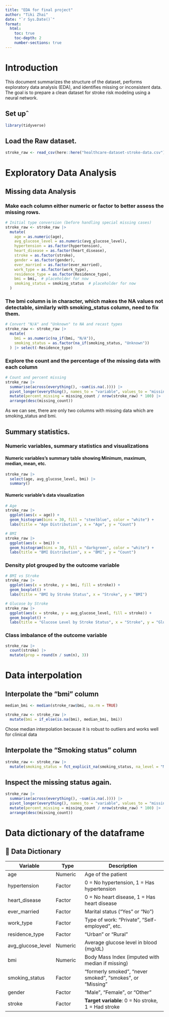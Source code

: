 ```yaml
---
title: "EDA for final project"
author: "Tiki Zhai"
date: "`r Sys.Date()`"
format:
  html:
    toc: true       
    toc-depth: 2  
    number-sections: true
---
```


# Introduction

This document summarizes the structure of the dataset, performs exploratory data analysis (EDA), and identifies missing or inconsistent data. The goal is to prepare a clean dataset for stroke risk modeling using a neural network.

## Set upˆ

```r
library(tidyverse)
```

## Load the Raw dataset.

```r
stroke_raw <- read_csv(here::here("healthcare-dataset-stroke-data.csv"))
```

# Exploratory Data Analysis

## Missing data Analysis

### Make each column either numeric or factor to better assess the missing rows.

```r
# Initial type conversion (before handling special missing cases)
stroke_raw <- stroke_raw |>
  mutate(
    age = as.numeric(age),
    avg_glucose_level = as.numeric(avg_glucose_level),
    hypertension = as.factor(hypertension),
    heart_disease = as.factor(heart_disease),
    stroke = as.factor(stroke),
    gender = as.factor(gender),
    ever_married = as.factor(ever_married),
    work_type = as.factor(work_type),
    residence_type = as.factor(Residence_type),
    bmi = bmi,  # placeholder for now
    smoking_status = smoking_status  # placeholder for now
  )
```

### The bmi column is in character, which makes the NA values not detectable, similarly with smoking_status column, need to fix them.

```r
# Convert "N/A" and "Unknown" to NA and recast types
stroke_raw <- stroke_raw |>
  mutate(
    bmi = as.numeric(na_if(bmi, "N/A")),
    smoking_status = as.factor(na_if(smoking_status, "Unknown"))
  ) |> select(-Residence_type)
```

### Explore the count and the percentage of the missing data with each column

```r
# Count and percent missing
stroke_raw |> 
  summarise(across(everything(), ~sum(is.na(.)))) |>
  pivot_longer(everything(), names_to = "variable", values_to = "missing_count") |>
  mutate(percent_missing = missing_count / nrow(stroke_raw) * 100) |>
  arrange(desc(missing_count))
```

As we can see, there are only two columns with missing data which are smoking_status and bmi.

## Summary statistics.

### Numeric variables, summary statistics and visualizations

#### Numeric variables's summary table showing Minimum, maximum, median, mean, etc.

```r
stroke_raw |>
  select(age, avg_glucose_level, bmi) |>
  summary()
```

#### Numeric variable's data visualization

```r
# Age
stroke_raw |>
  ggplot(aes(x = age)) +
  geom_histogram(bins = 30, fill = "steelblue", color = "white") +
  labs(title = "Age Distribution", x = "Age", y = "Count")

# BMI
stroke_raw |>
  ggplot(aes(x = bmi)) +
  geom_histogram(bins = 30, fill = "darkgreen", color = "white") +
  labs(title = "BMI Distribution", x = "BMI", y = "Count")

```

### Density plot grouped by the outcome variable

```r
# BMI vs Stroke
stroke_raw |>
  ggplot(aes(x = stroke, y = bmi, fill = stroke)) +
  geom_boxplot() +
  labs(title = "BMI by Stroke Status", x = "Stroke", y = "BMI")

# Glucose by Stroke
stroke_raw |>
  ggplot(aes(x = stroke, y = avg_glucose_level, fill = stroke)) +
  geom_boxplot() +
  labs(title = "Glucose Level by Stroke Status", x = "Stroke", y = "Glucose")
```

### Class imbalance of the outcome variable

```r
stroke_raw |>
  count(stroke) |>
  mutate(prop = round(n / sum(n), 3))
```

# Data interpolation

## Interpolate the "bmi" column

```r
median_bmi <- median(stroke_raw$bmi, na.rm = TRUE)

stroke_raw <- stroke_raw |>
  mutate(bmi = if_else(is.na(bmi), median_bmi, bmi))

```

Chose median interpolation because it is robust to outliers and works well for clinical data

## Interpolate the "Smoking status" column

```r
stroke_raw <- stroke_raw |>
  mutate(smoking_status = fct_explicit_na(smoking_status, na_level = "Missing"))
```

## Inspect the missing status again.

```r
stroke_raw |> 
  summarise(across(everything(), ~sum(is.na(.)))) |>
  pivot_longer(everything(), names_to = "variable", values_to = "missing_count") |>
  mutate(percent_missing = missing_count / nrow(stroke_raw) * 100) |>
  arrange(desc(missing_count))
```

# Data dictionary of the dataframe

## 📘 Data Dictionary

| Variable | Type | Description |
|--------------|--------------|--------------------------------------------|
| age | Numeric | Age of the patient |
| hypertension | Factor | 0 = No hypertension, 1 = Has hypertension |
| heart_disease | Factor | 0 = No heart disease, 1 = Has heart disease |
| ever_married | Factor | Marital status ("Yes" or "No") |
| work_type | Factor | Type of work: "Private", "Self-employed", etc. |
| residence_type | Factor | "Urban" or "Rural" |
| avg_glucose_level | Numeric | Average glucose level in blood (mg/dL) |
| bmi | Numeric | Body Mass Index (imputed with median if missing) |
| smoking_status | Factor | "formerly smoked", "never smoked", "smokes", or "Missing" |
| gender | Factor | "Male", "Female", or "Other" |
| stroke | Factor | **Target variable**: 0 = No stroke, 1 = Had stroke |
